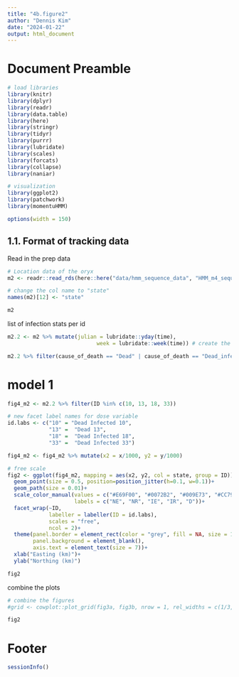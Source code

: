 ---
title: "4b.figure2"
author: "Dennis Kim"
date: "2024-01-22"
output: html_document
---

# Document Preamble 
```{r preamble, message=FALSE, warning=FALSE}
# load libraries
library(knitr)
library(dplyr)
library(readr)
library(data.table)
library(here)
library(stringr)
library(tidyr)
library(purrr)
library(lubridate)
library(scales)
library(forcats)
library(collapse)
library(naniar)

# visualization 
library(ggplot2)
library(patchwork)
library(momentuHMM)

options(width = 150)
```

## 1.1. Format of tracking data

Read in the prep data
```{r read in prep data}
# Location data of the oryx 
m2 <- readr::read_rds(here::here("data/hmm_sequence_data", "HMM_m4_sequence.rds"))

# change the col name to "state"
names(m2)[12] <- "state"

m2
```

list of infection stats per id
```{r list of status}
m2.2 <- m2 %>% mutate(julian = lubridate::yday(time),
                            week = lubridate::week(time)) # create the week column

m2.2 %>% filter(cause_of_death == "Dead" | cause_of_death == "Dead_infected") %>% distinct(ID, cause_of_death)
```

# model 1 
```{r model 1}
fig4_m2 <- m2.2 %>% filter(ID %in% c(10, 13, 18, 33))

# new facet label names for dose variable 
id.labs <- c("10" = "Dead Infected 10", 
             "13" =  "Dead 13", 
             "18" =  "Dead Infected 18", 
             "33" =  "Dead Infected 33")

fig4_m2 <- fig4_m2 %>% mutate(x2 = x/1000, y2 = y/1000)

# free scale 
fig2 <- ggplot(fig4_m2, mapping = aes(x2, y2, col = state, group = ID))+
  geom_point(size = 0.5, position=position_jitter(h=0.1, w=0.1))+
  geom_path(size = 0.01)+
  scale_color_manual(values = c("#E69F00", "#0072B2", "#009E73", "#CC79A7", "black"),
                     labels = c("NE", "NR", "IE", "IR", "D"))+
  facet_wrap(~ID,
             labeller = labeller(ID = id.labs),
             scales = "free",
             ncol = 2)+
  theme(panel.border = element_rect(color = "grey", fill = NA, size = 1), 
        panel.background = element_blank(),
        axis.text = element_text(size = 7))+
  xlab("Easting (km)")+
  ylab("Northing (km)")

fig2
```

combine the plots 
```{r combine the plots}
# combine the figures 
#grid <- cowplot::plot_grid(fig3a, fig3b, nrow = 1, rel_widths = c(1/3,2/3), align = "h")

fig2
```

# Footer
```{r footer}
sessionInfo()
```